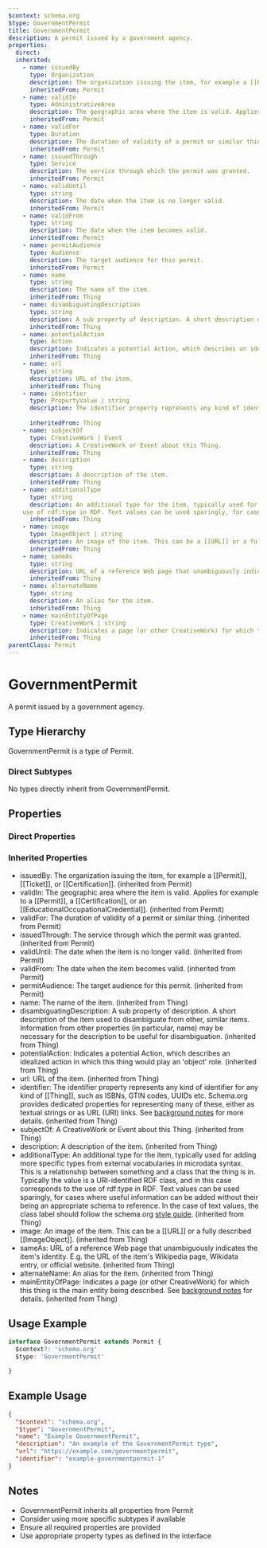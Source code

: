 ```yaml
---
$context: schema.org
$type: GovernmentPermit
title: GovernmentPermit
description: A permit issued by a government agency.
properties:
  direct:
  inherited:
    - name: issuedBy
      type: Organization
      description: The organization issuing the item, for example a [[Permit]], [[Ticket]], or [[Certification]].
      inheritedFrom: Permit
    - name: validIn
      type: AdministrativeArea
      description: The geographic area where the item is valid. Applies for example to a [[Permit]], a [[Certification]], or an [[EducationalOccupationalCredential]]. 
      inheritedFrom: Permit
    - name: validFor
      type: Duration
      description: The duration of validity of a permit or similar thing.
      inheritedFrom: Permit
    - name: issuedThrough
      type: Service
      description: The service through which the permit was granted.
      inheritedFrom: Permit
    - name: validUntil
      type: string
      description: The date when the item is no longer valid.
      inheritedFrom: Permit
    - name: validFrom
      type: string
      description: The date when the item becomes valid.
      inheritedFrom: Permit
    - name: permitAudience
      type: Audience
      description: The target audience for this permit.
      inheritedFrom: Permit
    - name: name
      type: string
      description: The name of the item.
      inheritedFrom: Thing
    - name: disambiguatingDescription
      type: string
      description: A sub property of description. A short description of the item used to disambiguate from other, similar items. Information from other properties (in particular, name) may be necessary for the description to be useful for disambiguation.
      inheritedFrom: Thing
    - name: potentialAction
      type: Action
      description: Indicates a potential Action, which describes an idealized action in which this thing would play an 'object' role.
      inheritedFrom: Thing
    - name: url
      type: string
      description: URL of the item.
      inheritedFrom: Thing
    - name: identifier
      type: PropertyValue | string
      description: The identifier property represents any kind of identifier for any kind of [[Thing]], such as ISBNs, GTIN codes, UUIDs etc. Schema.org provides dedicated properties for representing many of these, either as textual strings or as URL (URI) links. See [background notes](/docs/datamodel.html#identifierBg) for more details.
        
      inheritedFrom: Thing
    - name: subjectOf
      type: CreativeWork | Event
      description: A CreativeWork or Event about this Thing.
      inheritedFrom: Thing
    - name: description
      type: string
      description: A description of the item.
      inheritedFrom: Thing
    - name: additionalType
      type: string
      description: An additional type for the item, typically used for adding more specific types from external vocabularies in microdata syntax. This is a relationship between something and a class that the thing is in. Typically the value is a URI-identified RDF class, and in this case corresponds to the
    use of rdf:type in RDF. Text values can be used sparingly, for cases where useful information can be added without their being an appropriate schema to reference. In the case of text values, the class label should follow the schema.org <a href="https://schema.org/docs/styleguide.html">style guide</a>.
      inheritedFrom: Thing
    - name: image
      type: ImageObject | string
      description: An image of the item. This can be a [[URL]] or a fully described [[ImageObject]].
      inheritedFrom: Thing
    - name: sameAs
      type: string
      description: URL of a reference Web page that unambiguously indicates the item's identity. E.g. the URL of the item's Wikipedia page, Wikidata entry, or official website.
      inheritedFrom: Thing
    - name: alternateName
      type: string
      description: An alias for the item.
      inheritedFrom: Thing
    - name: mainEntityOfPage
      type: CreativeWork | string
      description: Indicates a page (or other CreativeWork) for which this thing is the main entity being described. See [background notes](/docs/datamodel.html#mainEntityBackground) for details.
      inheritedFrom: Thing
parentClass: Permit
---
```

# GovernmentPermit

A permit issued by a government agency.

## Type Hierarchy

GovernmentPermit is a type of Permit.

### Direct Subtypes

No types directly inherit from GovernmentPermit.

## Properties

### Direct Properties



### Inherited Properties

- issuedBy: The organization issuing the item, for example a [[Permit]], [[Ticket]], or [[Certification]]. (inherited from Permit)
- validIn: The geographic area where the item is valid. Applies for example to a [[Permit]], a [[Certification]], or an [[EducationalOccupationalCredential]].  (inherited from Permit)
- validFor: The duration of validity of a permit or similar thing. (inherited from Permit)
- issuedThrough: The service through which the permit was granted. (inherited from Permit)
- validUntil: The date when the item is no longer valid. (inherited from Permit)
- validFrom: The date when the item becomes valid. (inherited from Permit)
- permitAudience: The target audience for this permit. (inherited from Permit)
- name: The name of the item. (inherited from Thing)
- disambiguatingDescription: A sub property of description. A short description of the item used to disambiguate from other, similar items. Information from other properties (in particular, name) may be necessary for the description to be useful for disambiguation. (inherited from Thing)
- potentialAction: Indicates a potential Action, which describes an idealized action in which this thing would play an 'object' role. (inherited from Thing)
- url: URL of the item. (inherited from Thing)
- identifier: The identifier property represents any kind of identifier for any kind of [[Thing]], such as ISBNs, GTIN codes, UUIDs etc. Schema.org provides dedicated properties for representing many of these, either as textual strings or as URL (URI) links. See [background notes](/docs/datamodel.html#identifierBg) for more details.
         (inherited from Thing)
- subjectOf: A CreativeWork or Event about this Thing. (inherited from Thing)
- description: A description of the item. (inherited from Thing)
- additionalType: An additional type for the item, typically used for adding more specific types from external vocabularies in microdata syntax. This is a relationship between something and a class that the thing is in. Typically the value is a URI-identified RDF class, and in this case corresponds to the
    use of rdf:type in RDF. Text values can be used sparingly, for cases where useful information can be added without their being an appropriate schema to reference. In the case of text values, the class label should follow the schema.org <a href="https://schema.org/docs/styleguide.html">style guide</a>. (inherited from Thing)
- image: An image of the item. This can be a [[URL]] or a fully described [[ImageObject]]. (inherited from Thing)
- sameAs: URL of a reference Web page that unambiguously indicates the item's identity. E.g. the URL of the item's Wikipedia page, Wikidata entry, or official website. (inherited from Thing)
- alternateName: An alias for the item. (inherited from Thing)
- mainEntityOfPage: Indicates a page (or other CreativeWork) for which this thing is the main entity being described. See [background notes](/docs/datamodel.html#mainEntityBackground) for details. (inherited from Thing)

## Usage Example

```typescript
interface GovernmentPermit extends Permit {
  $context?: 'schema.org'
  $type: 'GovernmentPermit'

}
```

## Example Usage

```json
{
  "$context": "schema.org",
  "$type": "GovernmentPermit",
  "name": "Example GovernmentPermit",
  "description": "An example of the GovernmentPermit type",
  "url": "https://example.com/governmentpermit",
  "identifier": "example-governmentpermit-1"
}
```

## Notes

- GovernmentPermit inherits all properties from Permit
- Consider using more specific subtypes if available
- Ensure all required properties are provided
- Use appropriate property types as defined in the interface